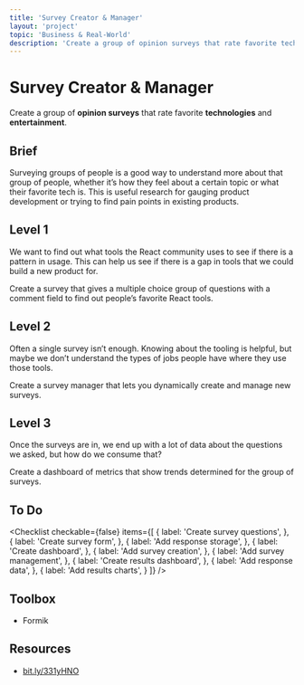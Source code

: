 ```yaml
---
title: 'Survey Creator & Manager'
layout: 'project'
topic: 'Business & Real-World'
description: 'Create a group of opinion surveys that rate favorite technologies and entertainment.'
---
```



<ProjectHeader>

# Survey Creator & Manager

Create a group of <strong className="color-blue">opinion surveys</strong> that rate favorite <strong className="color-purple">technologies</strong> and <strong className="color-purple">entertainment</strong>.

</ProjectHeader>

<ProjectContent>

## Brief

Surveying groups of people is a good way to understand more about that group of people, whether it’s how they feel about a certain topic or what their favorite tech is. This is useful research for gauging product development or trying to find pain points in existing products.

## Level 1

We want to find out what tools the React community uses to see if there is a pattern in usage. This can help us see if there is a gap in tools that we could build a new product for.

Create a survey that gives a multiple choice group of questions with a comment field to find out people’s favorite React tools.

<LoginRequired>

## Level 2

Often a single survey isn’t enough. Knowing about the tooling is helpful, but maybe we don’t understand the types of jobs people have where they use those tools.

Create a survey manager that lets you dynamically create and manage new surveys.

## Level 3

Once the surveys are in, we end up with a lot of data about the questions we asked, but how do we consume that?

Create a dashboard of metrics that show trends determined for the group of surveys.

</LoginRequired>

</ProjectContent>

<ProjectSidebar>

## To Do

<Checklist checkable={false} items={[
  {
    label: 'Create survey questions',
  },
  {
    label: 'Create survey form',
  },
  {
    label: 'Add response storage',
  },
  {
    label: 'Create dashboard',
  },
  {
    label: 'Add survey creation',
  },
  {
    label: 'Add survey management',
  },
  {
    label: 'Create results dashboard',
  },
  {
    label: 'Add response data',
  },
  {
    label: 'Add results charts',
  }
]} />

## Toolbox
- Formik

## Resources
- [bit.ly/331yHNO](https://bit.ly/331yHNO)

</ProjectSidebar>
